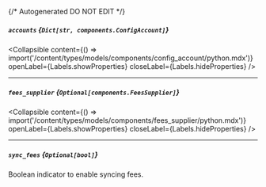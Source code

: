 {/* Autogenerated DO NOT EDIT  */}

##### `accounts` *{`Dict[str, components.ConfigAccount]`}*

<Collapsible content={() => import('/content/types/models/components/config_account/python.mdx')} openLabel={Labels.showProperties} closeLabel={Labels.hideProperties} />


---
##### `fees_supplier` *{`Optional[components.FeesSupplier]`}*

<Collapsible content={() => import('/content/types/models/components/fees_supplier/python.mdx')} openLabel={Labels.showProperties} closeLabel={Labels.hideProperties} />


---
##### `sync_fees` *{`Optional[bool]`}*
Boolean indicator to enable syncing fees.


